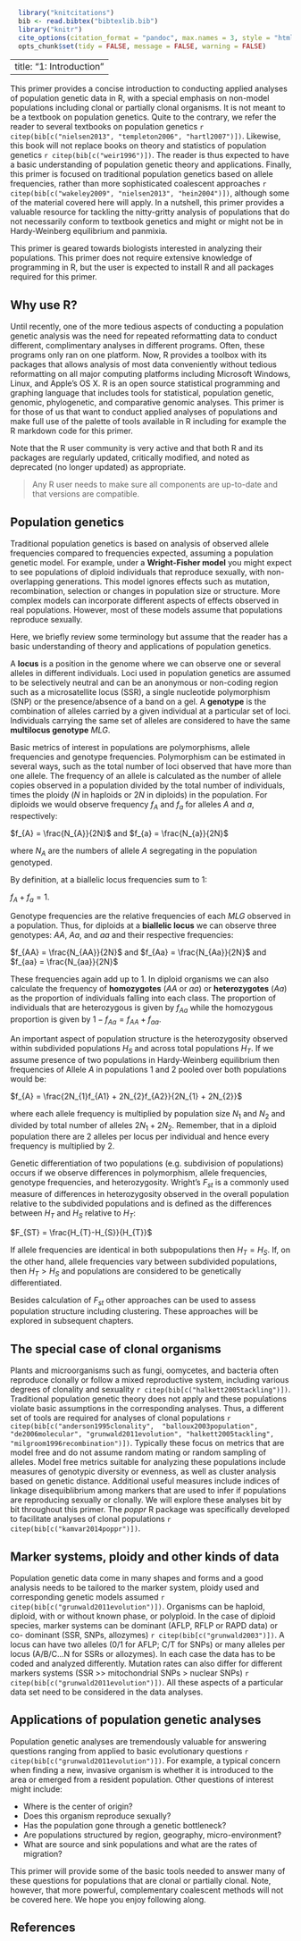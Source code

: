 ```r
  library("knitcitations")
  bib <- read.bibtex("bibtexlib.bib")
  library("knitr")
  cite_options(citation_format = "pandoc", max.names = 3, style = "html", hyperlink = "to.doc")
  opts_chunk$set(tidy = FALSE, message = FALSE, warning = FALSE) 
```
---
title: "1: Introduction"
---

This primer provides a concise introduction to conducting applied analyses of
population genetic data in R, with a special emphasis on non-model populations
including clonal or partially clonal organisms. It is not meant to be a textbook
on population genetics. Quite to the contrary, we refer the reader to several
textbooks on population genetics `r citep(bib[c("nielsen2013", "templeton2006",
"hartl2007")])`. Likewise, this book will not replace books on theory and
statistics of population genetics `r citep(bib[c("weir1996")])`. The reader is
thus expected to have a basic understanding of population genetic theory and
applications. Finally, this primer is focused on traditional population genetics
based on allele frequencies, rather than more sophisticated coalescent
approaches `r citep(bib[c("wakeley2009", "nielsen2013", "hein2004")])`, although
some of the material covered here will apply. In a nutshell, this primer
provides a valuable resource for tackling the nitty-gritty analysis of
populations that do not necessarily conform to textbook genetics and might or
might not be in Hardy-Weinberg equilibrium and panmixia.

This primer is geared towards biologists interested in analyzing their
populations. This primer does not require extensive knowledge of programming in
R, but the user is expected to install R and all packages required for this
primer.

Why use R?
-----

Until recently, one of the more tedious aspects of conducting a population
genetic analysis was the need for repeated reformatting data to conduct
different, complimentary analyses in different programs. Often, these programs
only ran on one platform. Now, R provides a toolbox with its packages that
allows analysis of most data conveniently without tedious reformatting on all
major computing platforms including Microsoft Windows, Linux, and Apple's OS X.
R is an open source statistical programming and graphing language that includes
tools for statistical, population genetic, genomic, phylogenetic, and
comparative genomic analyses. This primer is for those of us that want to
conduct applied analyses of populations and make full use of the palette of
tools available in R including for example the R markdown code for this primer.

Note that the R user community is very active and that both R and its packages
are regularly updated, critically modified, and noted as deprecated (no longer
updated) as appropriate.

> Any R user needs to make sure all components are up-to-date and that versions
> are compatible.

Population genetics
----

Traditional population genetics is based on analysis of observed allele
frequencies compared to frequencies expected, assuming a population genetic
model. For example, under a **Wright-Fisher model** you might expect to see
populations of diploid individuals that reproduce sexually, with non-overlapping
generations. This model ignores effects such as mutation, recombination,
selection or changes in population size or structure. More complex models can
incorporate different aspects of effects observed in real populations. However,
most of these models assume that populations reproduce sexually.

Here, we briefly review some terminology but assume that the reader has a basic
understanding of theory and applications of population genetics.

A **locus** is a position in the genome where we can observe one or several
alleles in different individuals. Loci used in population genetics are assumed
to be selectively neutral and can be an anonymous or non-coding region such as a
microsatellite locus (SSR), a single nucleotide polymorphism (SNP) or the
presence/absence of a band on a gel. A **genotype** is the combination of
alleles carried by a  given individual at a particular set of loci. Individuals
carrying the same set of alleles are considered to have the same **multilocus
genotype** $MLG$.

Basic metrics of interest in populations are polymorphisms, allele frequencies
and genotype frequencies. Polymorphism can be estimated in several ways, such as
the total number of loci observed that have more than one allele. The frequency
of an allele is calculated as the number of allele copies observed in a
population divided by the total number of individuals, times the ploidy ($N$ in
haploids or $2N$ in diploids) in the population. For diploids we would observe
frequency $f_{A}$ and $f_{a}$ for alleles $A$ and $a$, respectively:
 
$f_{A} = \frac{N_{A}}{2N}$ and $f_{a} = \frac{N_{a}}{2N}$

where $N_{A}$ are the numbers of allele $A$ segregating in the population
genotyped.

By definition, at a biallelic locus frequencies sum to 1:

$f_{A} + f_{a} = 1$.

Genotype frequencies are the relative frequencies of each $MLG$ observed in a
population. Thus, for diploids at a **biallelic locus** we can observe three
genotypes: $AA$, $Aa$, and $aa$ and their respective frequencies:

$f_{AA} = \frac{N_{AA}}{2N}$ and $f_{Aa} = \frac{N_{Aa}}{2N}$ and $f_{aa} =
\frac{N_{aa}}{2N}$

These frequencies again add up to 1. In diploid organisms we can also calculate
the frequency of **homozygotes** ($AA$ or $aa$) or **heterozygotes** ($Aa$) as
the proportion of individuals falling into each class. The proportion of
individuals that are heterozygous is given by $f_{Aa}$ while the homozygous
proportion is given by $1-f_{Aa} = f_{AA}+f_{aa}$.

An important aspect of population structure is the heterozygosity observed
within subdivided populations $H_{S}$ and across total populations $H_{T}$. If
we assume presence of two populations in Hardy-Weinberg equilibrium then
frequencies of Allele $A$ in populations 1 and 2 pooled over both populations
would be:

$f_{A} = \frac{2N_{1}f_{A1} + 2N_{2}f_{A2}}{2N_{1} + 2N_{2}}$

where each allele frequency is multiplied by population size $N_{1}$ and $N_{2}$
and divided by total number of alleles $2N_{1} + 2N_{2}$. Remember, that in a
diploid population there are 2 alleles per locus per individual and hence every
frequency is multiplied by 2.

Genetic differentiation of two populations (e.g. subdivision of populations)
occurs if we observe differences in polymorphism, allele frequencies, genotype
frequencies, and heterozygosity. Wright's  $F_{st}$ is a commonly used measure
of differences in heterozygosity observed in the overall population relative to
the subdivided populations and is defined as the differences between $H_{T}$ and
$H_{S}$ relative to $H_{T}$:

$F_{ST} = \frac{H_{T}-H_{S}}{H_{T}}$

If allele frequencies are identical in both subpopulations then $H_{T} = H_{S}$.
If, on the other hand, allele frequencies vary between subdivided populations,
then $H_{T} > H_{S}$ and populations are considered to be genetically
differentiated.

Besides calculation of $F_{st}$  other approaches can be used to assess
population structure including clustering. These approaches will be explored in
subsequent chapters.

The special case of clonal organisms
----

Plants and microorganisms such as fungi, oomycetes, and bacteria often reproduce
clonally or follow a mixed reproductive system, including various degrees of
clonality and sexuality `r citep(bib[c("halkett2005tackling")])`. Traditional
population genetic theory does not apply and these populations violate basic
assumptions in the corresponding analyses. Thus, a different set of tools are
required for analyses of clonal populations `r citep(bib[c("anderson1995clonality", 
"balloux2003population", "de2006molecular",
"grunwald2011evolution", "halkett2005tackling", "milgroom1996recombination")])`.
Typically these focus on metrics that are model free and do not assume random
mating or random sampling of alleles. Model free metrics suitable for analyzing
these populations include measures of genotypic diversity or evenness, as well
as cluster analysis based on genetic distance. Additional useful measures
include indices of linkage disequiblibrium among markers that are used to infer
if populations are reproducing sexually or clonally. We will explore these
analyses bit by bit throughout this primer. The *poppr* R package was
specifically developed to facilitate analyses of clonal populations 
`r citep(bib[c("kamvar2014poppr")])`.

Marker systems, ploidy and other kinds of data
----

Population genetic data come in many shapes and forms and a good analysis needs
to be tailored to the marker system, ploidy used and corresponding genetic
models assumed `r citep(bib[c("grunwald2011evolution")])`. Organisms can be
haploid, diploid, with or without known phase, or polyploid. In the case of
diploid species, marker systems can be dominant (AFLP, RFLP or RAPD data) or co-
dominant (SSR, SNPs, allozymes) `r citep(bib[c("grunwald2003")])`. A locus can
have two alleles (0/1 for AFLP; C/T for SNPs) or many alleles per locus
(A/B/C...N for SSRs or allozymes). In each case the data has to be coded and
analyzed differently. Mutation rates can also differ for different markers
systems (SSR >> mitochondrial SNPs > nuclear SNPs) 
`r citep(bib[c("grunwald2011evolution")])`. All these aspects of a particular data
set need to be considered in the data analyses.

Applications of population genetic analyses
----

Population genetic analyses are tremendously valuable for answering questions
ranging from applied to basic evolutionary questions `r citep(bib[c("grunwald2011evolution")])`. 
For example, a typical concern when
finding a new, invasive organism is whether it is introduced to the area or
emerged from a resident population. Other questions of interest might include:

 - Where is the center of origin?
 - Does this organism reproduce sexually?
 - Has the population gone through a genetic bottleneck?
 - Are populations structured by region, geography, micro-environment?
 - What are source and sink populations and what are the rates of migration?
 
This primer will provide some of the basic tools needed to answer many of these
questions for populations that are clonal or partially clonal. Note, however,
that more powerful, complementary coalescent methods will not be covered here.
We hope you enjoy following along.

References
----------

<!--- ref --->